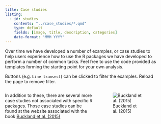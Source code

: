 ```yaml
---
title: Case studies
listing: 
  - id: studies
    contents: "../case_studies/*.qmd"
    type: default
    fields: [image, title, description, categories]
    date-format: "MMM YYYY"
---
```


Over time we have developed a number of examples, or case studies to help users experience how to use the R packages we have developed to perform a number of common tasks. Feel free to use the code provided as templates forming the starting point for your own analysis.

Buttons (e.g. `Line transect`) can be clicked to filter the examples. Reload the page to remove filter.

::: {#studies}
:::


:::: columns
::: {.column width="60%"}

In addition to these, there are several more case studies not associated with specific R packages. Those case studies can be found at the website associated with the book [Buckland et al. (2015)](https://www.creem.st-andrews.ac.uk/software/ds-manda/)

:::

::: {.column width="40%"}

![Buckland et al. (2015)](../images/buckland2015.png)

:::
::::


